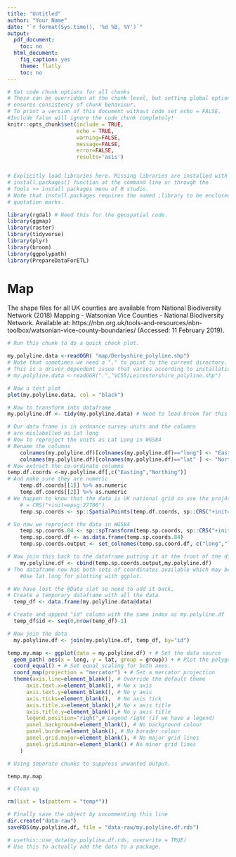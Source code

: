 ```yaml
---
title: "Untitled"
author: "Your Name"
date: "`r format(Sys.time(), '%d %B, %Y')`"
output:
  pdf_document:
    toc: no
  html_document:
    fig_caption: yes
    theme: flatly
    toc: no
---
```




```r
# Set code chunk options for all chunks
# These can be overridden at the chunk level, but setting global options 
# ensures consistency of chunk behaviour.
# To print a version of this document without code set echo = FALSE. 
#Include false will ignore the code chunk completely!
knitr::opts_chunk$set(include = TRUE, 
                      echo = TRUE, 
                      warning=FALSE, 
                      message=FALSE, 
                      error=FALSE, 
                      results='asis')



```


```r

# Explicitly load libraries here. Missing libraries are installed with the 
# install.packages() function at the command line or through the 
# Tools >> install packages menu of R studio.
# Note that install.packages requires the named ;library to be enclosed in
# quotation marks.

library(rgdal) # Need this for the geospatial code.
library(ggmap)
library(raster)
library(tidyverse)
library(plyr)
library(broom)
library(ggpolypath)
library(PrepareDataForETL)
```




#  Map

The shape files for all UK counties are available from National Biodiversity Network (2018) Mapping - Watsonian Vice Counties - National Biodiversity Network. Available at: https://nbn.org.uk/tools-and-resources/nbn-toolbox/watsonian-vice-county-boundaries/ (Accessed: 11 February 2019).

```r

# Run this chunk to do a quick check plot.

my.polyline.data <-readOGR( "map/Derbyshire_polyline.shp") 
# Note that sometimes we need a "." to point to the current directory.
# This is a driver dependent issue that varies according to installation.
# my.polyline.data <-readOGR(".","VC55/Leicestershire_polyline.shp") 

```

```r
# Now a test plot
plot(my.polyline.data, col = "black")
```


```r
# Now to transform into dataframe
my.polyline.df <- tidy(my.polyline.data) # Need to load broom for this

# Our data frame is in ordnance survey units and the columns 
# are mislabelled as lat long
# Now to reproject the units as Lat Long in WGS84
# Rename the columns
    colnames(my.polyline.df)[colnames(my.polyline.df)=="long"] <- "Easting"
    colnames(my.polyline.df)[colnames(my.polyline.df)=="lat" ] <- "Northing"
# Now extract the co-ordinate columns
temp.df.coords <-my.polyline.df[,c("Easting","Northing")]
# And make sure they are numeric
    temp.df.coords[[1]] %>% as.numeric
    temp.df.coords[[2]] %>% as.numeric
# We happen to know that the data is UK national grid so use the proj4string 
    # = CRS("+init=epsg:27700")
    temp.sp.coords <- sp::SpatialPoints(temp.df.coords, sp::CRS("+init=epsg:27700"))

# So now we reproject the data in WGS84
    temp.sp.coords.84 <- sp::spTransform(temp.sp.coords, sp::CRS("+init=epsg:4326"))
    temp.sp.coord.df <- as.data.frame(temp.sp.coords.84)
    temp.sp.coords.output <- set_colnames(temp.sp.coord.df, c("long","lat"))

# Now join this back to the dataframe putting it at the front of the df.
    my.polyline.df <- cbind(temp.sp.coords.output,my.polyline.df)
# The dataframe now has both sets of coordinates available which may be useful. 
    #Use lat long for plotting with ggplot.

# We have lost the @Data slot so need to add it back.
# Create a temporary dataframe with all the data
  temp_df <- data.frame(my.polyline.data@data)

# Create and append "id" column with the same index as my.polyline.df 
  temp_df$id <- seq(0,nrow(temp_df)-1)

# Now join the data
  my.polyline.df <- join(my.polyline.df, temp_df, by="id")

temp.my.map <- ggplot(data = my.polyline.df) + # Set the data source
  geom_path( aes(x = long, y = lat, group = group)) + # Plot the polygon lines
  coord_equal() + # Set equal scaling for both axes.
  coord_map(projection = "mercator") + # Set a mercator projection
  theme(axis.line=element_blank(), # Override the default theme
      axis.text.x=element_blank(), # No x axis
      axis.text.y=element_blank(), # No y axis
      axis.ticks=element_blank(),  # No axis tick
      axis.title.x=element_blank(),# No x axis title
      axis.title.y=element_blank(),# No y axis title
      legend.position="right",# Legend right (if we have a legend)
      panel.background=element_blank(), # No background colour
      panel.border=element_blank(), # No borader colour
      panel.grid.major=element_blank(), # No major grid lines
      panel.grid.minor=element_blank() # No minor grid lines
    )

# Using separate chunks to suppress unwanted output.

```

```r
temp.my.map

# Clean up

rm(list = ls(pattern = "temp*"))

```



```r
# Finally save the object by uncommenting this line
dir.create("data-raw")
saveRDS(my.polyline.df, file = "data-raw/my.polyline.df.rds")

# usethis::use_data(my.polyline.df.rds, overwrite = TRUE) 
# Use this to actually add the data to a package.

```



